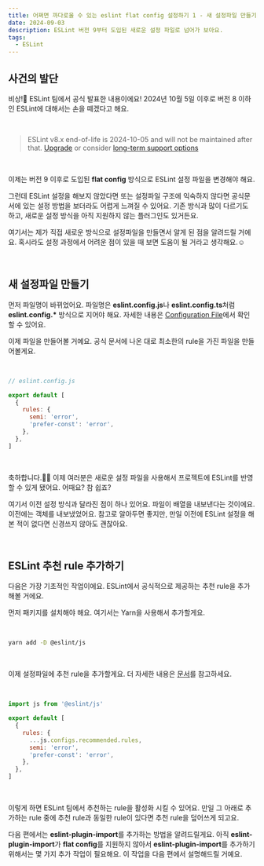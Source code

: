 ```yaml
---
title: 어쩌면 까다로울 수 있는 eslint flat config 설정하기 1 - 새 설정파일 만들기
date: 2024-09-03
description: ESLint 버전 9부터 도입된 새로운 설정 파일로 넘어가 보아요.
tags:
  - ESLint
---
```


## 사건의 발단

비상!🚨 ESLint 팀에서 공식 발표한 내용이에요! 2024년 10월 5일 이후로 버전 8 이하인 ESLint에 대해서는 손을 떼겠다고 해요.

<br />

> ESLint v8.x end-of-life is 2024-10-05 and will not be maintained after that. [Upgrade](https://eslint.org/docs/latest/use/migrate-to-9.0.0) or consider [long-term support options](https://eslint.org/version-support/)

<br />

이제는 버전 9 이후로 도입된 **flat config** 방식으로 ESLint 설정 파일을 변경해야 해요.

그런데 ESLint 설정을 해보지 않았다면 또는 설정파일 구조에 익숙하지 않다면 공식문서에 있는 설정 방법을 보더라도 어렵게 느껴질 수 있어요. 기존 방식과 많이 다르기도 하고, 새로운 설정 방식을 아직 지원하지 않는 플러그인도 있거든요.

여기서는 제가 직접 새로운 방식으로 설정파일을 만들면서 알게 된 점을 알려드릴 거에요. 혹시라도 설정 과정에서 어려운 점이 있을 때 보면 도움이 될 거라고 생각해요.☺️

<br />

## 새 설정파일 만들기

먼저 파일명이 바뀌었어요. 파일명은 **eslint.config.js**나 **eslint.config.ts**처럼 **eslint.config.\*** 방식으로 지어야 해요. 자세한 내용은 [Configuration File](https://eslint.org/docs/latest/use/configure/configuration-files#configuration-file)에서 확인할 수 있어요.

이제 파일을 만들어볼 거예요. 공식 문서에 나온 대로 최소한의 rule을 가진 파일을 만들어볼게요.

<br />

```javascript
// eslint.config.js

export default [
  {
    rules: {
      semi: 'error',
      'prefer-const': 'error',
    },
  },
]
```

<br />

축하합니다.👏🏻 이제 여러분은 새로운 설정 파일을 사용해서 프로젝트에 ESLint를 반영할 수 있게 됐어요. 어때요? 참 쉽죠?

여기서 이전 설정 방식과 달라진 점이 하나 있어요. 파일이 배열을 내보낸다는 것이에요. 이전에는 객체를 내보냈었어요. 참고로 알아두면 좋지만, 만일 이전에 ESLint 설정을 해본 적이 없다면 신경쓰지 않아도 괜찮아요.

<br />

## ESLint 추천 rule 추가하기

다음은 가장 기초적인 작업이에요. ESLint에서 공식적으로 제공하는 추천 rule을 추가해볼 거에요.

먼저 패키지를 설치해야 해요. 여기서는 Yarn을 사용해서 추가할게요.

<br />

```bash
yarn add -D @eslint/js
```

<br />

이제 설정파일에 추천 rule을 추가할게요. 더 자세한 내용은 [문서](https://www.npmjs.com/package/@eslint/js)를 참고하세요.

<br />

```javascript
import js from '@eslint/js'

export default [
  {
    rules: {
      ...js.configs.recommended.rules,
      semi: 'error',
      'prefer-const': 'error',
    },
  },
]
```

<br />

이렇게 하면 ESLint 팀에서 추천하는 rule을 활성화 시킬 수 있어요. 만일 그 아래로 추가하는 rule 중에 추천 rule과 동일한 rule이 있다면 추천 rule을 덮어쓰게 되고요.

다음 편에서는 **eslint-plugin-import**를 추가하는 방법을 알려드릴게요. 아직 **eslint-plugin-import**가 **flat config**를 지원하지 않아서 **eslint-plugin-import**를 추가하기 위해서는 몇 가지 추가 작업이 필요해요. 이 작업을 다음 편에서 설명해드릴 거예요.

